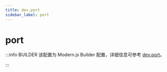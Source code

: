 ```yaml
---
title: dev.port
sidebar_label: port
---
```

# port

:::info BUILDER
该配置为 Modern.js Builder 配置，详细信息可参考 [dev.port](https://modernjs.dev/builder/api/config-dev.html#dev-port)。

:::


<Main />

